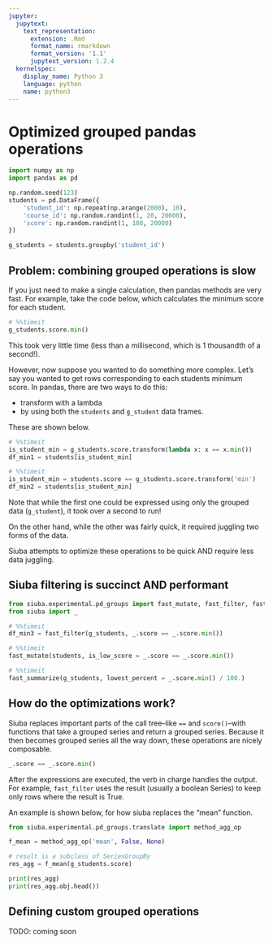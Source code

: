 ```yaml
---
jupyter:
  jupytext:
    text_representation:
      extension: .Rmd
      format_name: rmarkdown
      format_version: '1.1'
      jupytext_version: 1.2.4
  kernelspec:
    display_name: Python 3
    language: python
    name: python3
---
```


# Optimized grouped pandas operations

```python
import numpy as np
import pandas as pd

np.random.seed(123)
students = pd.DataFrame({
    'student_id': np.repeat(np.arange(2000), 10),
    'course_id': np.random.randint(1, 20, 20000),
    'score': np.random.randint(1, 100, 20000)
})

g_students = students.groupby('student_id')
```

## Problem: combining grouped operations is slow

If you just need to make a single calculation, then pandas methods are very fast. For example, take the code below, which calculates the minimum score for each student.

```python
# %%timeit
g_students.score.min()
```

This took very little time (less than a millisecond, which is 1 thousandth of a second!).

However, now suppose you wanted to do something more complex. Let's say you wanted to get rows corresponding to each students minimum score. In pandas, there are two ways to do this: 

* transform with a lambda
* by using both the `students` and `g_student` data frames.

These are shown below.

```python
# %%timeit
is_student_min = g_students.score.transform(lambda x: x == x.min())
df_min1 = students[is_student_min]
```

```python
# %%timeit
is_student_min = students.score == g_students.score.transform('min')
df_min2 = students[is_student_min]
```

Note that while the first one could be expressed using only the grouped data (`g_student`), it took over a second to run!

On the other hand, while the other was fairly quick, it required juggling two forms of the data.

Siuba attempts to optimize these operations to be quick AND require less data juggling.


## Siuba filtering is succinct AND performant

```python
from siuba.experimental.pd_groups import fast_mutate, fast_filter, fast_summarize
from siuba import _
```

```python
# %%timeit
df_min3 = fast_filter(g_students, _.score == _.score.min())
```

```python
# %%timeit
fast_mutate(students, is_low_score = _.score == _.score.min())
```

```python
# %%timeit
fast_summarize(g_students, lowest_percent = _.score.min() / 100.)
```

## How do the optimizations work?

Siuba replaces important parts of the call tree--like `==` and `score()`--with functions that take a grouped series and return a grouped series. Because it then becomes grouped series all the way down, these operations are nicely composable.

```python
_.score == _.score.min()
```


After the expressions are executed, the verb in charge handles the output. For example, `fast_filter` uses the result (usually a boolean Series) to keep only rows where the result is True.

An example is shown below, for how siuba replaces the "mean" function.

```python
from siuba.experimental.pd_groups.translate import method_agg_op

f_mean = method_agg_op('mean', False, None)

# result is a subclass of SeriesGroupBy
res_agg = f_mean(g_students.score)

print(res_agg)
print(res_agg.obj.head())
```

## Defining custom grouped operations

TODO: coming soon
